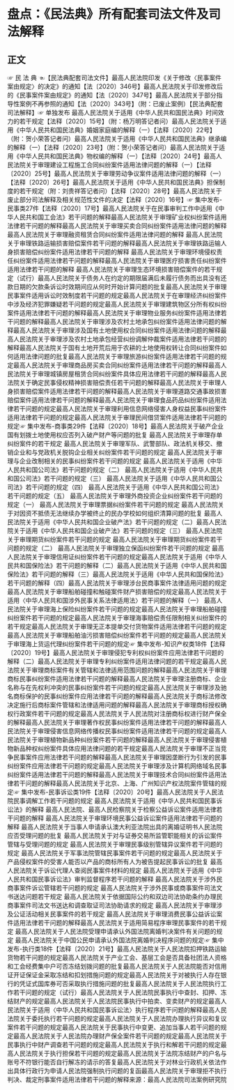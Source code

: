# 盘点：《民法典》所有配套司法文件及司法解释
## 正文
☞ 民 法 典 ☜【民法典配套司法文件】最高人民法院印发《关于修改〈民事案件案由规定〉的决定》的通知【法〔2020〕346号】最高人民法院关于印发修改后的《民事案件案由规定》的通知【法〔2020〕347号】最高人民法院关于部分指导性案例不再参照的通知【法〔2020〕343号】（附：已废止案例）【民法典配套司法解释】☞ 单独发布 最高人民法院关于适用《中华人民共和国民法典》时间效力的若干规定【法释〔2020〕15号】（附：杨万明答记者问）最高人民法院关于适用《中华人民共和国民法典》婚姻家庭编的解释（一）【法释〔2020〕22号】（附：贺小荣答记者问）最高人民法院关于适用《中华人民共和国民法典》继承编的解释（一）【法释〔2020〕23号】（附：贺小荣答记者问）最高人民法院关于适用《中华人民共和国民法典》物权编的解释（一）【法释〔2020〕24号】最高人民法院关于审理建设工程施工合同纠纷案件适用法律问题的解释（一）【法释〔2020〕25号】最高人民法院关于审理劳动争议案件适用法律问题的解释（一）【法释〔2020〕26号】最高人民法院关于适用《中华人民共和国民法典》担保制度的若干规定（附：刘贵祥答记者问）【法释〔2020〕28号】最高人民法院关于废止部分司法解释及相关规范性文件的决定【法释〔2020〕16号】☞ 集中发布-民事类27件【法释〔2020〕17号】最高人民法院关于在民事审判工作中适用《中华人民共和国工会法》若干问题的解释最高人民法院关于审理矿业权纠纷案件适用法律若干问题的解释最高人民法院关于审理买卖合同纠纷案件适用法律问题的解释最高人民法院关于审理融资租赁合同纠纷案件适用法律问题的解释 最高人民法院关于审理铁路运输损害赔偿案件若干问题的解释最高人民法院关于审理铁路运输人身损害赔偿纠纷案件适用法律若干问题的解释 最高人民法院关于审理环境侵权责任纠纷案件适用法律若干问题的解释最高人民法院关于审理医疗损害责任纠纷案件适用法律若干问题的解释 最高人民法院关于审理生态环境损害赔偿案件的若干规定（试行）最高人民法院关于债务人在约定的期限届满后未履行债务而出具没有还款日期的欠款条诉讼时效期间应从何时开始计算问题的批复最高人民法院关于审理民事案件适用诉讼时效制度若干问题的规定最高人民法院关于在审理经济纠纷案件中涉及经济犯罪嫌疑若干问题的规定最高人民法院关于审理建筑物区分所有权纠纷案件适用法律若干问题的解释最高人民法院关于审理物业服务纠纷案件适用法律若干问题的解释最高人民法院关于审理涉及农村土地承包纠纷案件适用法律问题的解释最高人民法院关于审理涉及国有土地使用权合同纠纷案件适用法律问题的解释最高人民法院关于审理涉及农村土地承包经营纠纷调解仲裁案件适用法律若干问题的解释最高人民法院关于国有土地开荒后用于农耕的土地使用权转让合同纠纷案件如何适用法律问题的批复最高人民法院关于审理旅游纠纷案件适用法律若干问题的规定最高人民法院关于审理商品房买卖合同纠纷案件适用法律若干问题的解释最高人民法院关于审理城镇房屋租赁合同纠纷案件具体应用法律若干问题的解释最高人民法院关于确定民事侵权精神损害赔偿责任若干问题的解释最高人民法院关于审理人身损害赔偿案件适用法律若干问题的解释最高人民法院关于审理道路交通事故损害赔偿案件适用法律若干问题的解释最高人民法院关于审理食品药品纠纷案件适用法律若干问题的规定最高人民法院关于审理利用信息网络侵害人身权益民事纠纷案件适用法律若干问题的规定最高人民法院关于审理民间借贷案件适用法律若干问题的规定☞ 集中发布-商事类29件【法释〔2020〕18号】最高人民法院关于破产企业国有划拨土地使用权应否列入破产财产等问题的批复   最高人民法院关于审理存单纠纷案件的若干规定   最高人民法院关于审理军队、武警部队、政法机关移交、撤销企业和与党政机关脱钩企业相关纠纷案件若干问题的规定   最高人民法院关于审理与企业改制相关的民事纠纷案件若干问题的规定 最高人民法院关于适用《中华人民共和国公司法》若干问题的规定（二）   最高人民法院关于适用《中华人民共和国公司法》若干问题的规定（三）   最高人民法院关于适用《中华人民共和国公司法》若干问题的规定（四）   最高人民法院关于适用《中华人民共和国公司法》若干问题的规定（五） 最高人民法院关于审理外商投资企业纠纷案件若干问题的规定（一）   最高人民法院关于审理票据纠纷案件若干问题的规定   最高人民法院关于对因资不抵债无法继续办学被终止的民办学校如何组织清算问题的批复   最高人民法院关于适用《中华人民共和国企业破产法》若干问题的规定（二）最高人民法院关于适用《中华人民共和国企业破产法》若干问题的规定（三）   最高人民法院关于审理期货纠纷案件若干问题的规定   最高人民法院关于审理期货纠纷案件若干问题的规定（二） 最高人民法院关于审理独立保函纠纷案件若干问题的规定 最高人民法院关于审理信用证纠纷案件若干问题的规定最高人民法院关于适用《中华人民共和国保险法》若干问题的解释（二）最高人民法院关于适用《中华人民共和国保险法》若干问题的解释（三）最高人民法院关于适用《中华人民共和国保险法》若干问题的解释（四）最高人民法院关于审理涉台民商事案件法律适用问题的规定 最高人民法院关于审理船舶碰撞和触碰案件财产损害赔偿的规定最高人民法院关于适用〈中华人民共和国涉外民事关系法律适用法〉若干问题的解释（一）   最高人民法院关于审理海上保险纠纷案件若干问题的规定最高人民法院关于审理船舶碰撞纠纷案件若干问题的规定最高人民法院关于审理海事赔偿责任限制相关纠纷案件的若干规定最高人民法院关于审理无正本提单交付货物案件适用法律若干问题的规定最高人民法院关于审理船舶油污损害赔偿纠纷案件若干问题的规定最高人民法院关于审理海上货运代理纠纷案件若干问题的规定☞ 集中发布-知识产权类18件【法释〔2020〕19号】最高人民法院关于审理侵犯专利权纠纷案件应用法律若干问题的解释（二）最高人民法院关于审理专利纠纷案件适用法律问题的若干规定最高人民法院关于审理商标案件有关管辖和法律适用范围问题的解释最高人民法院关于审理商标民事纠纷案件适用法律若干问题的解释最高人民法院关于审理注册商标、企业名称与在先权利冲突的民事纠纷案件若干问题的规定最高人民法院关于审理涉及驰名商标保护的民事纠纷案件应用法律若干问题的解释最高人民法院关于商标法修改决定施行后商标案件管辖和法律适用问题的解释最高人民法院关于审理商标授权确权行政案件若干问题的规定最高人民法院关于人民法院对注册商标权进行财产保全的解释最高人民法院关于审理著作权民事纠纷案件适用法律若干问题的解释最高人民法院关于审理侵害信息网络传播权民事纠纷案件适用法律若干问题的规定最高人民法院关于审理植物新品种纠纷案件若干问题的解释最高人民法院关于审理侵害植物新品种权纠纷案件具体应用法律问题的若干规定最高人民法院关于审理不正当竞争民事案件应用法律若干问题的解释最高人民法院关于审理因垄断行为引发的民事纠纷案件应用法律若干问题的规定最高人民法院关于审理涉及计算机网络域名民事纠纷案件适用法律若干问题的解释最高人民法院关于审理技术合同纠纷案件适用法律若干问题的解释最高人民法院关于北京、上海、广州知识产权法院案件管辖的规定☞ 集中发布-民事诉讼类19件【法释〔2020〕20号】最高人民法院关于人民法院民事调解工作若干问题的规定 最高人民法院关于适用《中华人民共和国民事诉讼法》的解释 最高人民法院、最高人民检察院关于检察公益诉讼案件适用法律若干问题的解释 最高人民法院关于审理环境民事公益诉讼案件适用法律若干问题的解释 最高人民法院关于当事人申请承认澳大利亚法院出具的离婚证明书人民法院应否受理问题的批复 最高人民法院关于对与证券交易所监管职能相关的诉讼案件管辖与受理问题的规定 最高人民法院关于审理民事级别管辖异议案件若干问题的规定 最高人民法院关于军事法院管辖民事案件若干问题的规定最高人民法院关于产品侵权案件的受害人能否以产品的商标所有人为被告提起民事诉讼的批复 最高人民法院关于诉讼代理人查阅民事案件材料的规定 最高人民法院关于适用《中华人民共和国民事诉讼法》审判监督程序若干问题的解释 最高人民法院关于涉外民商事案件诉讼管辖若干问题的规定 最高人民法院关于涉外民事或商事案件司法文书送达问题若干规定 最高人民法院关于依据国际公约和双边司法协助条约办理民商事案件司法文书送达和调查取证司法协助请求的规定 最高人民法院关于审理涉及公证活动相关民事案件的若干规定 最高人民法院关于审理消费民事公益诉讼案件适用法律若干问题的解释最高人民法院关于适用简易程序审理民事案件的若干规定 最高人民法院关于人民法院受理申请承认外国法院离婚判决案件有关问题的规定 最高人民法院关于中国公民申请承认外国法院离婚判决程序问题的规定☞ 集中发布-执行类18件【法释〔2020〕21号】最高人民法院关于人民法院扣押铁路运输货物若干问题的规定最高人民法院关于产业工会、基层工会是否具备社团法人资格和工会经费集中户可否冻结划拨问题的批复最高人民法院关于人民法院能否对信用证开证保证金采取冻结和扣划措施问题的规定最高人民法院关于对被执行人存在银行的凭证式国库券可否采取执行措施问题的批复最高人民法院关于人民法院执行工作若干问题的规定（试行）最高人民法院关于人民法院民事执行中查封、扣押、冻结财产的规定最高人民法院关于人民法院民事执行中拍卖、变卖财产的规定最高人民法院关于适用〈中华人民共和国民事诉讼法〉执行程序若干问题的解释最高人民法院关于委托执行若干问题的规定最高人民法院关于人民法院办理执行异议和复议案件若干问题的规定最高人民法院关于民事执行中变更、追加当事人若干问题的规定最高人民法院关于人民法院办理财产保全案件若干问题的规定最高人民法院关于民事执行中财产调查若干问题的规定最高人民法院关于执行和解若干问题的规定最高人民法院关于执行担保若干问题的规定最高人民法院关于法院冻结财产的户名与账号不符银行能否自行解冻的请示的答复最高人民法院关于对林业行政机关依法作出具体行政行为申请人民法院强制执行问题的复函最高人民法院关于审理拒不执行判决、裁定刑事案件适用法律若干问题的解释来源：最高人民法院司法案例研究院